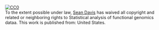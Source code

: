 <p xmlns:dct="http://purl.org/dc/terms/" xmlns:vcard="http://www.w3.org/2001/vcard-rdf/3.0#">
  <a rel="license"
     href="http://creativecommons.org/publicdomain/zero/1.0/">
    <img src="http://i.creativecommons.org/p/zero/1.0/88x31.png" style="border-style: none;" alt="CC0" />
  </a>
  <br />
  To the extent possible under law,
  <a rel="dct:publisher"
     href="https://seandavi.github.io/">
    <span property="dct:title">Sean Davis</span></a>
  has waived all copyright and related or neighboring rights to
  <span property="dct:title">Statistical analysis of functional genomics dataa</span>.
This work is published from:
<span property="vcard:Country" datatype="dct:ISO3166"
      content="US" about="https://seandavi.github.io/">
  United States</span>.
</p>
